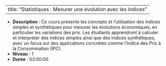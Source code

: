 
---
title: "Statistiques : Mesurer une évolution avec les indices"
---


- **Description** : Ce cours présente les concepts et l’utilisation des indices simples et synthétiques pour mesurer les évolutions économiques, en particulier les variations des prix. Les étudiants apprendront à calculer et interpréter des indices simples ainsi que des indices synthétiques, avec un focus sur des applications concrètes comme l'Indice des Prix à la Consommation (IPC).
- **Niveau** : 1
- **Durée** : 03:00:00
